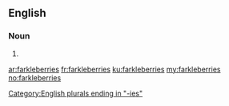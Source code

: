 ==English==

===Noun===
{{head|en|noun plural form}}

# {{plural of|farkleberry|lang=en}}

[[Category:English plurals ending in "-ies"]]

[[ar:farkleberries]]
[[fr:farkleberries]]
[[ku:farkleberries]]
[[my:farkleberries]]
[[no:farkleberries]]